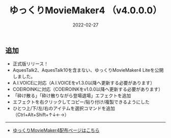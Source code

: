 ﻿---
title: ゆっくりMovieMaker4  （v4.0.0.0）
date: 2022-02-27
tags: [YMM4,お知らせ]
---
## 追加
- 正式版リリース！
- AquesTalk2、AquesTalk10を含まない、ゆっくりMovieMaker4 Liteを公開しました。
- A.I.VOICEに対応（A.I.VOICEをv1.3.0以降へ更新する必要があります）
- COEIROINKに対応（COEIROINKをv1.0.0以降へ更新する必要があります）
- 「砕け散る」「砕け散りながら登場退場」エフェクトを追加
- エフェクトを右クリックしてコピー/貼り付け/複製できるようにした
- ひとつ上/下/左/右のアイテムを選択コマンドを追加（Ctrl+Alt+Shift+↑↓←→）

---

- [ゆっくりMovieMaker4配布ページはこちら](/ymm4/)